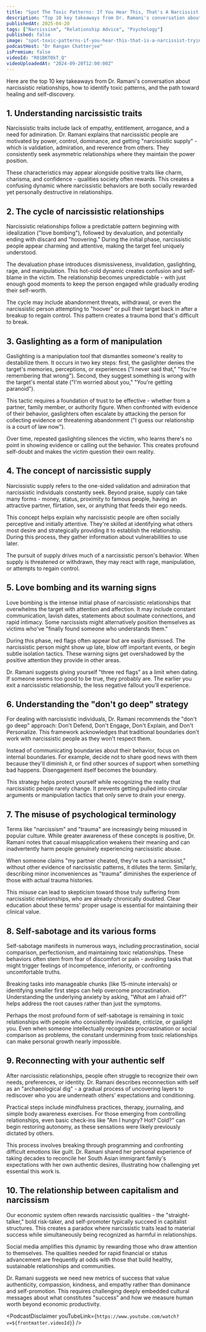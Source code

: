 ```yaml
---
title: "Spot The Toxic Patterns: If You Hear This, That's A Narcissist Trying To Trap You! | Dr. Ramani"
description: "Top 10 key takeaways from Dr. Ramani's conversation about narcissistic relationships, how to identify toxic patterns, and the path toward healing and self-discovery."
publishedAt: 2025-04-20
tags: ["Narcissism", "Relationship Advice", "Psychology"]
published: false
image: "spot-toxic-patterns-if-you-hear-this-that-is-a-narcissist-trying-to-trap-you-ramani.jpg"
podcastHost: "Dr Rangan Chatterjee"
isPremium: false
videoId: "R01BKT0kT_Q"
videoUploadedAt: "2024-09-20T12:00:00Z"
---
```



<PodcastSummaryPageLayout frontmatter={frontmatter}>
Here are the top 10 key takeaways from Dr. Ramani's conversation about narcissistic relationships, how to identify toxic patterns, and the path toward healing and self-discovery.

## 1. Understanding narcissistic traits

Narcissistic traits include lack of empathy, entitlement, arrogance, and a need for admiration. Dr. Ramani explains that narcissistic people are motivated by power, control, dominance, and getting "narcissistic supply" - which is validation, admiration, and reverence from others. They consistently seek asymmetric relationships where they maintain the power position.

These characteristics may appear alongside positive traits like charm, charisma, and confidence - qualities society often rewards. This creates a confusing dynamic where narcissistic behaviors are both socially rewarded yet personally destructive in relationships.

## 2. The cycle of narcissistic relationships

Narcissistic relationships follow a predictable pattern beginning with idealization ("love bombing"), followed by devaluation, and potentially ending with discard and "hoovering." During the initial phase, narcissistic people appear charming and attentive, making the target feel uniquely understood.

The devaluation phase introduces dismissiveness, invalidation, gaslighting, rage, and manipulation. This hot-cold dynamic creates confusion and self-blame in the victim. The relationship becomes unpredictable - with just enough good moments to keep the person engaged while gradually eroding their self-worth.

The cycle may include abandonment threats, withdrawal, or even the narcissistic person attempting to "hoover" or pull their target back in after a breakup to regain control. This pattern creates a trauma bond that's difficult to break.

## 3. Gaslighting as a form of manipulation

Gaslighting is a manipulation tool that dismantles someone's reality to destabilize them. It occurs in two key steps: first, the gaslighter denies the target's memories, perceptions, or experiences ("I never said that," "You're remembering that wrong"). Second, they suggest something is wrong with the target's mental state ("I'm worried about you," "You're getting paranoid").

This tactic requires a foundation of trust to be effective - whether from a partner, family member, or authority figure. When confronted with evidence of their behavior, gaslighters often escalate by attacking the person for collecting evidence or threatening abandonment ("I guess our relationship is a court of law now").

Over time, repeated gaslighting silences the victim, who learns there's no point in showing evidence or calling out the behavior. This creates profound self-doubt and makes the victim question their own reality.

## 4. The concept of narcissistic supply

Narcissistic supply refers to the one-sided validation and admiration that narcissistic individuals constantly seek. Beyond praise, supply can take many forms - money, status, proximity to famous people, having an attractive partner, flirtation, sex, or anything that feeds their ego needs.

This concept helps explain why narcissistic people are often socially perceptive and initially attentive. They're skilled at identifying what others most desire and strategically providing it to establish the relationship. During this process, they gather information about vulnerabilities to use later.

The pursuit of supply drives much of a narcissistic person's behavior. When supply is threatened or withdrawn, they may react with rage, manipulation, or attempts to regain control.

## 5. Love bombing and its warning signs

Love bombing is the intense initial phase of narcissistic relationships that overwhelms the target with attention and affection. It may include constant communication, lavish dates, statements about soulmate connections, and rapid intimacy. Some narcissists might alternatively position themselves as victims who've "finally found someone who understands them."

During this phase, red flags often appear but are easily dismissed. The narcissistic person might show up late, blow off important events, or begin subtle isolation tactics. These warning signs get overshadowed by the positive attention they provide in other areas.

Dr. Ramani suggests giving yourself "three red flags" as a limit when dating. If someone seems too good to be true, they probably are. The earlier you exit a narcissistic relationship, the less negative fallout you'll experience.

## 6. Understanding the "don't go deep" strategy

For dealing with narcissistic individuals, Dr. Ramani recommends the "don't go deep" approach: Don't Defend, Don't Engage, Don't Explain, and Don't Personalize. This framework acknowledges that traditional boundaries don't work with narcissistic people as they won't respect them.

Instead of communicating boundaries about their behavior, focus on internal boundaries. For example, decide not to share good news with them because they'll diminish it, or find other sources of support when something bad happens. Disengagement itself becomes the boundary.

This strategy helps protect yourself while recognizing the reality that narcissistic people rarely change. It prevents getting pulled into circular arguments or manipulation tactics that only serve to drain your energy.

## 7. The misuse of psychological terminology

Terms like "narcissism" and "trauma" are increasingly being misused in popular culture. While greater awareness of these concepts is positive, Dr. Ramani notes that casual misapplication weakens their meaning and can inadvertently harm people genuinely experiencing narcissistic abuse.

When someone claims "my partner cheated, they're such a narcissist," without other evidence of narcissistic patterns, it dilutes the term. Similarly, describing minor inconveniences as "trauma" diminishes the experience of those with actual trauma histories.

This misuse can lead to skepticism toward those truly suffering from narcissistic relationships, who are already chronically doubted. Clear education about these terms' proper usage is essential for maintaining their clinical value.

## 8. Self-sabotage and its various forms

Self-sabotage manifests in numerous ways, including procrastination, social comparison, perfectionism, and maintaining toxic relationships. These behaviors often stem from fear of discomfort or pain - avoiding tasks that might trigger feelings of incompetence, inferiority, or confronting uncomfortable truths.

Breaking tasks into manageable chunks (like 15-minute intervals) or identifying smaller first steps can help overcome procrastination. Understanding the underlying anxiety by asking, "What am I afraid of?" helps address the root causes rather than just the symptoms.

Perhaps the most profound form of self-sabotage is remaining in toxic relationships with people who consistently invalidate, criticize, or gaslight you. Even when someone intellectually recognizes procrastination or social comparison as problems, the constant undermining from toxic relationships can make personal growth nearly impossible.

## 9. Reconnecting with your authentic self

After narcissistic relationships, people often struggle to recognize their own needs, preferences, or identity. Dr. Ramani describes reconnection with self as an "archaeological dig" - a gradual process of uncovering layers to rediscover who you are underneath others' expectations and conditioning.

Practical steps include mindfulness practices, therapy, journaling, and simple body awareness exercises. For those emerging from controlling relationships, even basic check-ins like "Am I hungry? Hot? Cold?" can begin restoring autonomy, as these sensations were likely previously dictated by others.

This process involves breaking through programming and confronting difficult emotions like guilt. Dr. Ramani shared her personal experience of taking decades to reconcile her South Asian immigrant family's expectations with her own authentic desires, illustrating how challenging yet essential this work is.

## 10. The relationship between capitalism and narcissism

Our economic system often rewards narcissistic qualities - the "straight-talker," bold risk-taker, and self-promoter typically succeed in capitalist structures. This creates a paradox where narcissistic traits lead to material success while simultaneously being recognized as harmful in relationships.

Social media amplifies this dynamic by rewarding those who draw attention to themselves. The qualities needed for rapid financial or status advancement are frequently at odds with those that build healthy, sustainable relationships and communities.

Dr. Ramani suggests we need new metrics of success that value authenticity, compassion, kindness, and empathy rather than dominance and self-promotion. This requires challenging deeply embedded cultural messages about what constitutes "success" and how we measure human worth beyond economic productivity.

<PodcastDisclaimer
  youTubeLink={`https://www.youtube.com/watch?v=${frontmatter.videoId}`}
/>

</PodcastSummaryPageLayout>
